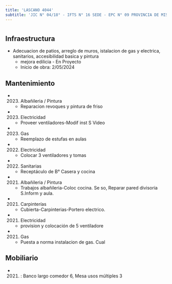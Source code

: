 ```yaml
---
title: 'LASCANO 4044'
subtitle: 'JIC N° 04/18° - IFTS N° 16 SEDE - EPC N° 09 PROVINCIA DE MISIONES'
---
```


#
## Infraestructura

* Adecuacion de patios, arreglo de muros, istalacion de gas y electrica, sanitarios, accesibilidad basica y pintura 
    + mejora edilicia - En Proyecto 
    + Inicio de obra: 2/05/2024 






## Mantenimiento

*  (2023) Albañileria / Pintura 
    + Reparacion  revoques y pintura de friso

*  (2023) Electricidad 
    + Proveer ventiladores-Modif inst S Video

*  (2023) Gas 
    + Reemplazo de estufas en aulas

*  (2022) Electricidad 
    + Colocar 3 ventiladores y tomas

*  (2022) Sanitarias 
    + Receptáculo de B° Casera y cocina

*  (2021) Albañileria / Pintura 
    + Trabajos albañileria-Coloc cocina. Se so, Reparar pared divisoria S.Inform y aula.

*  (2021) Carpinterías 
    + Cubierta-Carpinterias-Portero electrico.

*  (2021) Electricidad 
    + provision y colocación de 5 ventiladore

*  (2021) Gas 
    + Puesta a norma instalacion de gas. Cual





## Mobiliario

*  (2021) : Banco largo comedor 6, Mesa usos múltiples 3 



